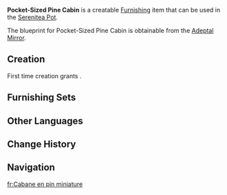 {{Furnishing Infobox
|id             = 370207
|image          = Item Pocket-Sized Pine Cabin.png
|category       = Building
|subcategory    = Mondstadt
|rarity         = 3
|adeptal_energy = 60
|load           = 160
|reduced_load   = 118
|description    = A compact wooden building that takes very little time to set up. It is only sufficient for two people to rest there for a time and is the ad hoc dwelling of choice for [[Knights of Favonius|knights]] who are on duty out in the wilds. Forgotten places of this kind may now house [[Slimes]] and [[Boom Blossom]]s, so open the door with care.
|blueprint      = Adeptal Mirror
|adeptal mirror = 3
}}
'''Pocket-Sized Pine Cabin''' is a creatable [[Furnishing]] item that can be used in the [[Serenitea Pot]].

The blueprint for Pocket-Sized Pine Cabin is obtainable from the [[Adeptal Mirror]].

==Creation==
First time creation grants {{Item|Trust|24|x=60}}.
{{Recipe
|type = Creation
|time = 14h
|Pine Wood = 12
|sort = Pine Wood
}}

==Furnishing Sets==
{{Craft Usage}}

==Other Languages==
{{Other Languages|default_hidden=1
|en      = Pocket-Sized Pine Cabin
|zhs     = 袖珍松木小屋
|zhs_rm  = Xiùzhēn Sōngmù Xiǎowū
|zht     = 袖珍松木小屋
|zht_rm  = Xiùzhēn Sōngmù Xiǎowū
|ja      = 小さな松の小屋
|ja_rm   = Chiisana Matsu no Koya
|ko      = 아담한 소나무 오두막
|ko_rm   = 
|es      = Cabaña pequeña de pino
|fr      = Cabane en pin miniature
<!-- |fr_tl   = Tiny Pine Cabin -->
|ru      = Маленькая сосновая хижина
|th      = บ้านไม้สนหลังเล็ก
|th_rm   = 
|vi      = Nhà Nhỏ Gỗ Thông Bỏ Túi
|de      = Kompakte Kiefernhütte
|id      = Kabin Pinus Berukuran Kecil
|pt      = Cabana Pequena de Pinheiro
}}

==Change History==
{{Change History|1.5}}

==Navigation==
{{Furnishing Navbox/Exterior|building}}

[[fr:Cabane en pin miniature]]